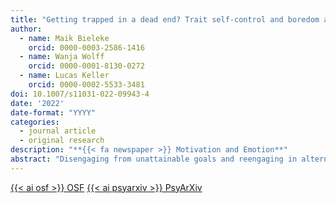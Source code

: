 ```yaml
---
title: "Getting trapped in a dead end? Trait self-control and boredom are linked to goal adjustment"
author:
  - name: Maik Bieleke
    orcid: 0000-0003-2586-1416
  - name: Wanja Wolff
    orcid: 0000-0001-8130-0272
  - name: Lucas Keller
    orcid: 0000-0002-5533-3481
doi: 10.1007/s11031-022-09943-4
date: '2022'
date-format: "YYYY"
categories:
  - journal article
  - original research
description: "**{{< fa newspaper >}} Motivation and Emotion**"
abstract: "Disengaging from unattainable goals and reengaging in alternative goals is essential for effective goal pursuit; yet, surprisingly little is known about associated personality factors. Here, we focused on individual differences in self-control (domain-general self-control, if–then planning) and boredom (boredom proneness, boredom avoidance and escape tendencies). Concerning goal adjustment in everyday life (Study 1; *N* =323 crowdworkers), if–then planning was associated with worse disengagement and better reengagement. While boredom proneness was associated with poorer reengagement, boredom avoidance and escape tendencies were associated with better reengagement. When goal striving was thwarted during the COVID-19 pandemic (Study 2; *N* = 97 students), similar associations emerged along with links to anxiety and depression. However, disengagement was no longer associated with if–then planning but instead with better self-control and higher boredom proneness. These results show differential relationships of goal disengagement and reengagement with self-control and boredom, paving the way to a better understanding of who struggles or shines when effective goal adjustment is required."
---
```


<a class="btn btn-dark rounded-pill" href="https://osf.io/yv93q/" role="button">{{< ai osf >}} OSF</a> <a class="btn btn-dark rounded-pill" href="https://psyarxiv.com/db7u3/" role="button">{{< ai psyarxiv >}} PsyArXiv</a>
